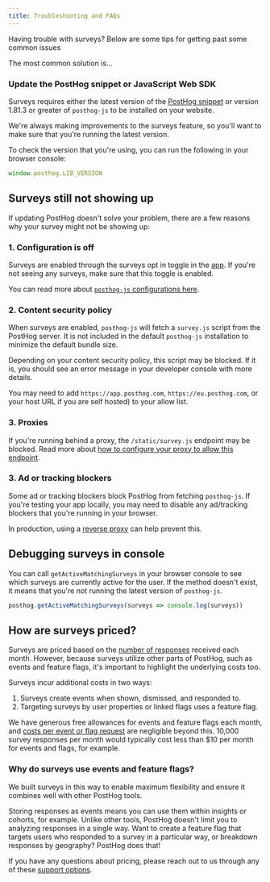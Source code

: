 ```yaml
---
title: Troubleshooting and FAQs
---
```


Having trouble with surveys? Below are some tips for getting past some common issues

The most common solution is...

### Update the PostHog snippet or JavaScript Web SDK

Surveys requires either the latest version of the [PostHog snippet](/docs/libraries/js#option-1-add-the-javascript-snippet-to-your-html) or version 1.81.3 or greater of `posthog-js` to be installed on your website.

We're always making improvements to the surveys feature, so you'll want to make sure that you're running the latest version.

To check the version that you're using, you can run the following in your browser console:

```js
window.posthog.LIB_VERSION
```

## Surveys still not showing up

If updating PostHog doesn't solve your problem, there are a few reasons why your survey might not be showing up:

### 1. Configuration is off

Surveys are enabled through the surveys opt in toggle in the [app](https://app.posthog.com/surveys). If you're not seeing any surveys, make sure that this toggle is enabled.

You can read more about [`posthog-js` configurations here](/docs/integrate/client/js#config).

### 2. Content security policy

When surveys are enabled, `posthog-js` will fetch a `survey.js` script from the PostHog server. It is not included in the default `posthog-js` installation to minimize the default bundle size.

Depending on your content security policy, this script may be blocked. If it is, you should see an error message in your developer console with more details.

You may need to add `https://app.posthog.com`, `https://eu.posthog.com`, or your host URL if you are self hosted) to your allow list.

### 3. Proxies

If you're running behind a proxy, the `/static/survey.js` endpoint may be blocked. Read more about [how to configure your proxy to allow this endpoint](/docs/self-host/configure/running-behind-proxy#public-endpoints).

### 3. Ad or tracking blockers

Some ad or tracking blockers block PostHog from fetching `posthog-js`. If you're testing your app locally, you may need to disable any ad/tracking blockers that you're running in your browser.

In production, using a [reverse proxy](/docs/advanced/proxy) can help prevent this.

## Debugging surveys in console

You can call `getActiveMatchingSurveys` in your browser console to see which surveys are currently active for the user. If the method doesn't exist, it means that you're not running the latest version of `posthog-js`.  

```js
posthog.getActiveMatchingSurveys(surveys => console.log(surveys))
```

## How are surveys priced?

Surveys are priced based on the [number of responses](/pricing?product=surveys) received each month. However, because surveys utilize other parts of PostHog, such as events and feature flags, it's important to highlight the underlying costs too.

Surveys incur additional costs in two ways:

1. Surveys create events when shown, dismissed, and responded to.
2. Targeting surveys by user properties or linked flags uses a feature flag.

We have generous free allowances for events and feature flags each month, and [costs per event or flag request](/pricing) are negligible beyond this. 10,000 survey responses per month would typically cost less than $10 per month for events and flags, for example.

### Why do surveys use events and feature flags?

We built surveys in this way to enable maximum flexibility and ensure it combines well with other PostHog tools. 

Storing responses as events means you can use them within insights or cohorts, for example. Unlike other tools, PostHog doesn't limit you to analyzing responses in a single way. Want to create a feature flag that targets users who responded to a survey in a particular way, or breakdown responses by geography? PostHog does that!

If you have any questions about pricing, please reach out to us through any of these [support options](https://posthog.com/docs/support-options).
